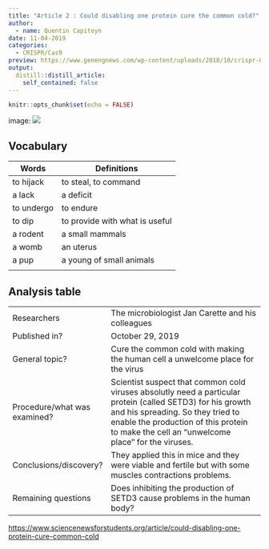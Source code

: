 ```yaml
---
title: "Article 2 : Could disabling one protein cure the common cold?"
author:
  - name: Quentin Capiteyn
date: 11-04-2019
categories:
  - CRISPR/Cas9
preview: https://www.genengnews.com/wp-content/uploads/2018/10/crispr-8-3-18.jpg
output:
  distill::distill_article:
    self_contained: false
---
```


```r
knitr::opts_chunk$set(echo = FALSE)
```


image: ![](https://www.genengnews.com/wp-content/uploads/2018/10/crispr-8-3-18.jpg)




## Vocabulary 

| Words | Definitions |
| ------------ | ----------------- |
| to hijack | to steal, to command |
| a lack |      a deficit              |
|       to undergo             |      to endure    |
|          to dip          |     to provide with what is useful     |
|       a rodent           |    a small mammals     |
| a womb | an uterus |
|        a pup            |    a young of small animals     |
| | |

## Analysis table 

|                              |                                                                     |
| ---------------------------- | ------------------------------------------------------------------- |
| Researchers                  | The microbiologist Jan Carette and his colleagues                        |
| Published in?                | October 29, 2019                                                       |
| General topic?               | Cure the common cold with making the human cell a unwelcome place for the virus                       |
| Procedure/what was examined? | Scientist suspect that common cold viruses absolutly need a particular protein (called SETD3) for his growth and his spreading. So they tried to enable the production of this protein to make the cell an "unwelcome place" for the viruses.  |
| Conclusions/discovery?       |     They applied this in mice and they were viable and fertile but with some muscles contractions problems.    |
| Remaining questions | Does inhibiting the production of SETD3 cause problems in the human body? |



<https://www.sciencenewsforstudents.org/article/could-disabling-one-protein-cure-common-cold>
